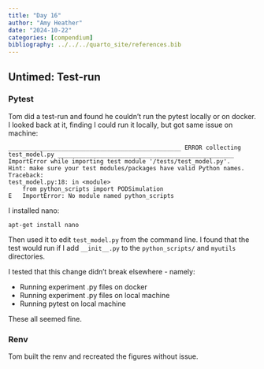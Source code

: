 ```yaml
---
title: "Day 16"
author: "Amy Heather"
date: "2024-10-22"
categories: [compendium]
bibliography: ../../../quarto_site/references.bib
---
```


## Untimed: Test-run

### Pytest

Tom did a test-run and found he couldn't run the pytest locally or on docker. I looked back at it, finding I could run it locally, but got same issue on machine:

```
_________________________________________________ ERROR collecting test_model.py __________________________________________________
ImportError while importing test module '/tests/test_model.py'.
Hint: make sure your test modules/packages have valid Python names.
Traceback:
test_model.py:18: in <module>
    from python_scripts import PODSimulation
E   ImportError: No module named python_scripts
```

<!--TODO: Add reflection to reflections and wp1_summary that this test-run stage often is about spotting issues that I haven't spot in running it, as this is not the first time we've had this. -->

I installed nano:

```
apt-get install nano
```

Then used it to edit `test_model.py` from the command line. I found that the test would run if I add `__init__.py` to the `python_scripts/` and `myutils` directories.

I tested that this change didn't break elsewhere - namely:

* Running experiment .py files on docker
* Running experiment .py files on local machine
* Running pytest on local machine

These all seemed fine.

### Renv

Tom built the renv and recreated the figures without issue.